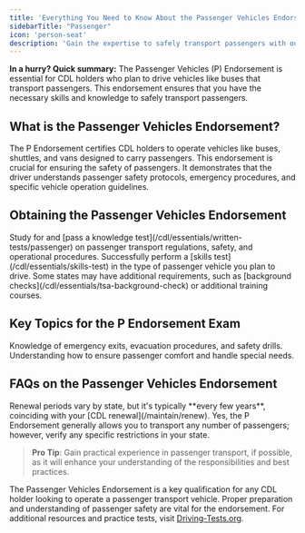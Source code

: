 ```yaml
---
title: 'Everything You Need to Know About the Passenger Vehicles Endorsement'
sidebarTitle: "Passenger"
icon: 'person-seat'
description: 'Gain the expertise to safely transport passengers with our comprehensive guide on the Passenger Endorsement for your CDL. We detail the process, requirements, and training needed to excel in passenger services.'
---
```

<Tip>**In a hurry? Quick summary:** The Passenger Vehicles (P) Endorsement is essential for CDL holders who plan to drive vehicles like buses that transport passengers. This endorsement ensures that you have the necessary skills and knowledge to safely transport passengers.</Tip>

<Snippet file="passenger-endorsement-diagram.mdx" />

## What is the Passenger Vehicles Endorsement?

<AccordionGroup>
  <Accordion title="Overview of the P Endorsement">
    The P Endorsement certifies CDL holders to operate vehicles like buses, shuttles, and vans designed to carry passengers.
  </Accordion>

  <Accordion title="Importance of the P Endorsement">
    This endorsement is crucial for ensuring the safety of passengers. It demonstrates that the driver understands passenger safety protocols, emergency procedures, and specific vehicle operation guidelines.
  </Accordion>
</AccordionGroup>

## Obtaining the Passenger Vehicles Endorsement

<Steps>
  <Step title="Pass the Written Knowledge Test">
    Study for and [pass a knowledge test](/cdl/essentials/written-tests/passenger) on passenger transport regulations, safety, and operational procedures.
  </Step>

  <Step title="Complete a Skills Test">
    Successfully perform a [skills test](/cdl/essentials/skills-test) in the type of passenger vehicle you plan to drive.
  </Step>

  <Step title="Meet Additional State Requirements">
    Some states may have additional requirements, such as [background checks](/cdl/essentials/tsa-background-check) or additional training courses.
  </Step>
</Steps>

## Key Topics for the P Endorsement Exam

<CardGroup cols={2}>
  <Card title="Safety Procedures" icon="shield">
    Knowledge of emergency exits, evacuation procedures, and safety drills.
  </Card>

  <Card title="Passenger Comfort" icon="user">
    Understanding how to ensure passenger comfort and handle special needs.
  </Card>
</CardGroup>

## FAQs on the Passenger Vehicles Endorsement

<AccordionGroup>
  <Accordion title="How often do I need to renew my P Endorsement?">
    Renewal periods vary by state, but it's typically **every few years**, coinciding with your [CDL renewal](/maintain/renew).
  </Accordion>

  <Accordion title="Can I transport any number of passengers with this endorsement?">
    Yes, the P Endorsement generally allows you to transport any number of passengers; however, verify any specific restrictions in your state.
  </Accordion>
</AccordionGroup>

> **Pro Tip**: Gain practical experience in passenger transport, if possible, as it will enhance your understanding of the responsibilities and best practices.

The Passenger Vehicles Endorsement is a key qualification for any CDL holder looking to operate a passenger transport vehicle. Proper preparation and understanding of passenger safety are vital for the endorsement. For additional resources and practice tests, visit [Driving-Tests.org](https://driving-tests.org).

<Snippet file="cdl-premium.mdx" />
